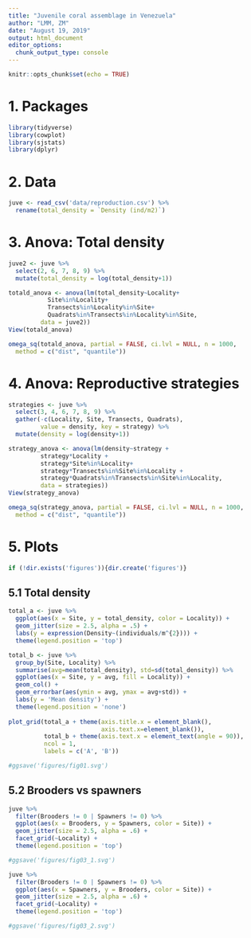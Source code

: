 ```yaml
---
title: "Juvenile coral assemblage in Venezuela"
author: "LMM, ZM"
date: "August 19, 2019"
output: html_document
editor_options: 
  chunk_output_type: console
---
```


```r
knitr::opts_chunk$set(echo = TRUE)
```

# 1. Packages

```r
library(tidyverse)
library(cowplot)
library(sjstats)
library(dplyr)
```

# 2. Data

```r
juve <- read_csv('data/reproduction.csv') %>% 
  rename(total_density = `Density (ind/m2)`)
```

# 3. Anova: Total density

```r
juve2 <- juve %>% 
  select(2, 6, 7, 8, 9) %>% 
  mutate(total_density = log(total_density+1))
```

```r
totald_anova <- anova(lm(total_density~Locality+
           Site%in%Locality+
           Transects%in%Locality%in%Site+
           Quadrats%in%Transects%in%Locality%in%Site, 
         data = juve2))
View(totald_anova)
```

```r
omega_sq(totald_anova, partial = FALSE, ci.lvl = NULL, n = 1000,
  method = c("dist", "quantile"))
```


# 4. Anova: Reproductive strategies

```r
strategies <- juve %>% 
  select(3, 4, 6, 7, 8, 9) %>% 
  gather(-c(Locality, Site, Transects, Quadrats), 
         value = density, key = strategy) %>% 
  mutate(density = log(density+1))
```

```r
strategy_anova <- anova(lm(density~strategy +
         strategy*Locality +
         strategy*Site%in%Locality+
         strategy*Transects%in%Site%in%Locality +
         strategy*Quadrats%in%Transects%in%Site%in%Locality,
         data = strategies))
View(strategy_anova)
```

```r
omega_sq(strategy_anova, partial = FALSE, ci.lvl = NULL, n = 1000,
  method = c("dist", "quantile"))
```
# 5. Plots

```r
if (!dir.exists('figures')){dir.create('figures')}
```

## 5.1 Total density

```r
total_a <- juve %>%
  ggplot(aes(x = Site, y = total_density, color = Locality)) +
  geom_jitter(size = 2.5, alpha = .5) +
  labs(y = expression(Density~(individuals/m^{2}))) +
  theme(legend.position = 'top')

total_b <- juve %>%
  group_by(Site, Locality) %>%
  summarise(avg=mean(total_density), std=sd(total_density)) %>% 
  ggplot(aes(x = Site, y = avg, fill = Locality)) +
  geom_col() +
  geom_errorbar(aes(ymin = avg, ymax = avg+std)) +
  labs(y = 'Mean density') +
  theme(legend.position = 'none')
  
plot_grid(total_a + theme(axis.title.x = element_blank(),
                          axis.text.x=element_blank()), 
          total_b + theme(axis.text.x = element_text(angle = 90)), 
          ncol = 1,
          labels = c('A', 'B'))

#ggsave('figures/fig01.svg')
```

## 5.2 Brooders vs spawners

```r
juve %>%
  filter(Brooders != 0 | Spawners != 0) %>% 
  ggplot(aes(x = Brooders, y = Spawners, color = Site)) +
  geom_jitter(size = 2.5, alpha = .6) +
  facet_grid(~Locality) +
  theme(legend.position = 'top')

#ggsave('figures/fig03_1.svg')
```

```r
juve %>%
  filter(Brooders != 0 | Spawners != 0) %>% 
  ggplot(aes(x = Spawners, y = Brooders, color = Site)) +
  geom_jitter(size = 2.5, alpha = .6) +
  facet_grid(~Locality) +
  theme(legend.position = 'top')

#ggsave('figures/fig03_2.svg')
```


